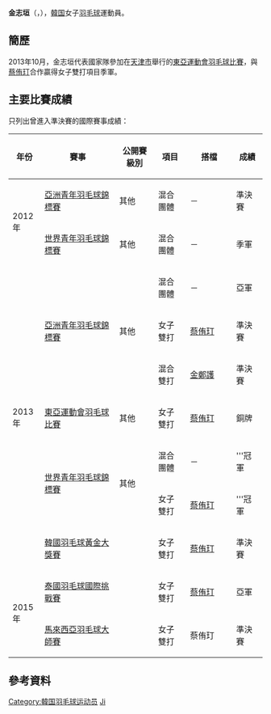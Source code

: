 {{noteTA|G1=Badminton}}
{{Infobox 羽球選手
| playername              = 金志垣<ref name="Korea">{{cite web|title=김지원(金志垣) Kim Gi Won|url=http://people.sports.or.kr/servlet/PGEPersonViewSV?PERSON_NO=200312130547|publisher=Korea Sports Council & Korean Olympic Committee|deadurl=yes|archiveurl=https://web.archive.org/web/20131029201855/http://people.sports.or.kr/servlet/PGEPersonViewSV?PERSON_NO=200312130547|archivedate=2013-10-29}}{{ko}}</ref><br/>{{lang|ko|김지원}}<br/><small>({{lang|en|Kim Ji Won}})</small>
| image                   = 
| size                    = 
| caption                 = 
| birth_name              = 
| date_of_birth           = {{birth_date_and_age|1995|2|26}}<ref name="Korea"/>
| place_of_birth          = {{KOR}}
| height                  = 
| weight                  =
| event                   = 女子雙打、混合雙打
| country                 = {{KOR}}
| years_active            = 
| handedness              = 
| coach                   = 
| highest_ranking         = 第56位（女雙-[[蔡侑玎|蔡侑玎]]）
| date_of_highest_ranking = 2014年4月17日 <ref name="ranking">[http://bwfcontent.tournamentsoftware.com/ranking/player.aspx?id=5795&player=161612 BWF World Ranking - Ranking of KIM Ji Won (76249)] {{Wayback|url=http://bwfcontent.tournamentsoftware.com/ranking/player.aspx?id=5795&player=161612 |date=20190701041956 }}{{en}}</ref>
| current_ranking         = 未有排名
| date_of_current_ranking = 2016年3月24日 <ref>[http://bwfcontent.tournamentsoftware.com/ranking/category.aspx?id=10916&category=475 BWF World Ranking - BWF世界排名榜 (3/24/2016) - Women's doubles] {{Wayback|url=http://bwfcontent.tournamentsoftware.com/ranking/category.aspx?id=10916&category=475 |date=20190701041956 }}{{en}}</ref><ref>[http://bwfcontent.tournamentsoftware.com/ranking/category.aspx?id=10916&category=476 BWF World Ranking - BWF世界排名榜 (3/24/2016) - Mixed doubles] {{Wayback|url=http://bwfcontent.tournamentsoftware.com/ranking/category.aspx?id=10916&category=476 |date=20190701041956 }}{{en}}</ref>
| played                  = 56勝–24負（女雙）<br/>40勝–17負（混雙）
| titles                  = 
| bwf_profile             = EE866890-CDCA-4457-9391-3FA9AB0585BF
| bwf_id                  = 76249
| updated                 = 2016年3月26日
}}
{{MedalTableTop}}
{{MedalSport | 女子[[羽毛球|羽毛球]]}}
{{MedalCountry | {{KOR}}}}
{{MedalCompetition| [[東亞運動會|東亞運動會]]}}
{{MedalBronze| [[2013年東亞運動會|2013年 天津]] | [[2013年東亞運動會羽毛球比賽|女子雙打]] }}
{{MedalCompetition | [[世界青年羽毛球錦標賽|世界青年羽毛球錦標賽]]}}
{{MedalBronze| [[2012年世界青年羽毛球錦標賽|2012年 千葉縣]] | 混合團體 }}
{{MedalGold  | [[2013年世界青年羽毛球錦標賽|2013年 曼谷]] | 混合團體 }}
{{MedalGold  | [[2013年世界青年羽毛球錦標賽|2013年 曼谷]] | 女子雙打 }}
{{MedalCompetition | [[亞洲青年羽毛球錦標賽|亞洲青年羽毛球錦標賽]]}}
{{MedalBronze| [[2012年亞洲青年羽毛球錦標賽|2012年 金泉]] | 混合團體 }}
{{MedalSilver| [[2013年亞洲青年羽毛球錦標賽|2013年 沙巴]] | 混合團體 }}
{{MedalBronze| [[2013年亞洲青年羽毛球錦標賽|2013年 沙巴]] | 女子雙打 }}
{{MedalBronze| [[2013年亞洲青年羽毛球錦標賽|2013年 沙巴]] | 混合雙打 }}
{{MedalBottom}}
'''金志垣'''（{{lang|en|'''KIM Ji Won'''}}，{{bd|1995年|2月26日}}），[[韓国|韓国]]女子[[羽毛球|羽毛球]]運動員。

==簡歷==
2013年10月，金志垣代表國家隊參加在[[天津市|天津市]]舉行的[[2013年東亞運動會|東亞運動會]][[2013年東亞運動會羽毛球比賽|羽毛球比賽]]，與[[蔡侑玎|蔡侑玎]]合作贏得女子雙打項目季軍。

==主要比賽成績==
只列出曾進入準決賽的國際賽事成績：
{| class=wikitable style="text-align:center; font-size:small;" 
!width="50"|年份
!width="180"|賽事
!width="80"|公開賽級別
!width="60"|項目
!width="100"|搭檔
!width="50"|成績
|-
!rowspan="2"|2012年
|[[2012年亞洲青年羽毛球錦標賽|亞洲青年羽毛球錦標賽]]
|其他
|混合團體
|－
|bgcolor="#b8860b"|準決賽
|-
|[[2012年世界青年羽毛球錦標賽|世界青年羽毛球錦標賽]]
|其他
|混合團體
|－
|bgcolor="#b8860b"|季軍
|-
!rowspan="7"|2013年
|rowspan="3"|[[2013年亞洲青年羽毛球錦標賽|亞洲青年羽毛球錦標賽]]
|rowspan="3"|其他
|混合團體
|－
|bgcolor="silver"|亞軍
|-
|女子雙打
|[[蔡侑玎|蔡侑玎]]
|bgcolor="#b8860b"|準決賽
|-
|混合雙打
|[[金鄭護|金鄭護]]
|bgcolor="#b8860b"|準決賽
|-
|[[2013年東亞運動會羽毛球比賽|東亞運動會羽毛球比賽]]
|其他
|女子雙打
|[[蔡侑玎|蔡侑玎]]
|bgcolor="#b8860b"|銅牌
|-
|rowspan="2"|[[2013年世界青年羽毛球錦標賽|世界青年羽毛球錦標賽]]
|rowspan="2"|其他
|混合團體
|－
|bgcolor="gold"|'''冠軍
|-
|女子雙打
|[[蔡侑玎|蔡侑玎]]
|bgcolor="gold"|'''冠軍
|-
|[[2013年韓國羽毛球黃金大獎賽|韓國羽毛球黃金大獎賽]]
|{{BWFGPG}}
|女子雙打
|[[蔡侑玎|蔡侑玎]]
|bgcolor="#b8860b"|準決賽
|-
!rowspan="2"|2015年
|[[2015年泰國羽毛球國際挑戰賽|泰國羽毛球國際挑戰賽]]
|{{BWFIC}}
|女子雙打
|[[蔡侑玎|蔡侑玎]]
|bgcolor="silver"|亞軍
|-
|[[2015年馬來西亞羽毛球大師賽|馬來西亞羽毛球大師賽]]
|{{BWFGPG}}
|女子雙打
|蔡侑玎
|bgcolor="#b8860b"|準決賽
|}
{{BWF賽事級別索引}}

==參考資料==
{{Reflist}}

{{DEFAULTSORT:KIM Ji Won}}
[[Category:韓国羽毛球运动员|Category:韓国羽毛球运动员]]
[[Category:金姓|Ji]]